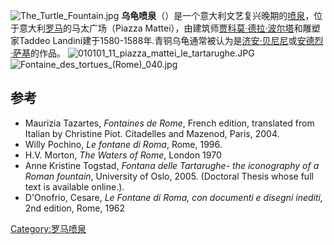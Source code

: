 [[File:The_Turtle_Fountain.jpg|thumb]]
'''乌龟喷泉'''（{{lang-it|Fontane delle Tartarughe}}）是一个意大利文艺复兴晚期的[[喷泉|喷泉]]，位于意大利[[罗马|罗马]]的马太广场（Piazza Mattei），由建筑师[[贾科莫·德拉·波尔塔|贾科莫·德拉·波尔塔]]和雕塑家Taddeo Landini建于1580-1588年.青铜乌龟通常被认为是[[济安·贝尼尼|济安·贝尼尼]]或[[安德烈·萨基|安德烈·萨基]]的作品。
[[File:010101_11_piazza_mattei_le_tartarughe.JPG|thumb]]
[[File:Fontaine_des_tortues_(Rome)_040.jpg|thumb]]

==参考==
{{Reflist}}
*Maurizia Tazartes,  ''Fontaines de Rome'', French edition, translated from Italian by Christine Piot.  Citadelles and Mazenod, Paris, 2004.
*Willy Pochino, ''Le fontane di Roma'', Rome, 1996.
*H.V. Morton, ''The Waters of Rome'', London 1970
*Anne Kristine Togstad, ''Fontana delle Tartarughe- the iconography of a Roman fountain'', University of Oslo, 2005. (Doctoral Thesis whose full text is available online.).
*D'Onofrio, Cesare, ''Le Fontane di Roma, con documenti e disegni inediti,'' 2nd edition, Rome, 1962
{{coord|41|53|38|N|12|28|39|E|region:IT_type:landmark_source:kolossus-dewiki|display=title}}
{{罗马地标}}
[[Category:罗马喷泉|Category:罗马喷泉]]